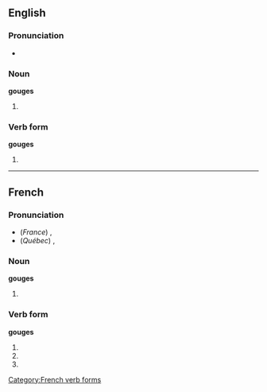 ==English==

===Pronunciation===
*{{IPA|gaʊdʒəz}}

===Noun===
'''gouges'''

#{{plural of|gouge}}

===Verb form===
'''gouges'''

#{{third-person singular of|gouge}}

----

==French==

===Pronunciation===
*(''France'') {{IPA|/guːʒ/}}, {{SAMPA|/gu:Z/}}
*(''Québec'') {{IPA|/gʊːʒ/}}, {{SAMPA|/gU:Z/}}

===Noun===
'''gouges'''

#{{plural of|gouge|lang=French}}

===Verb form===
'''gouges'''

#{{form of|Second-person singular indicative present|gouger}}
# {{form of|Second-person singular subjunctive present|gouger}}
# {{form of|Alternative second-person singular imperative present|gouger}}[[Category:French verb forms]]